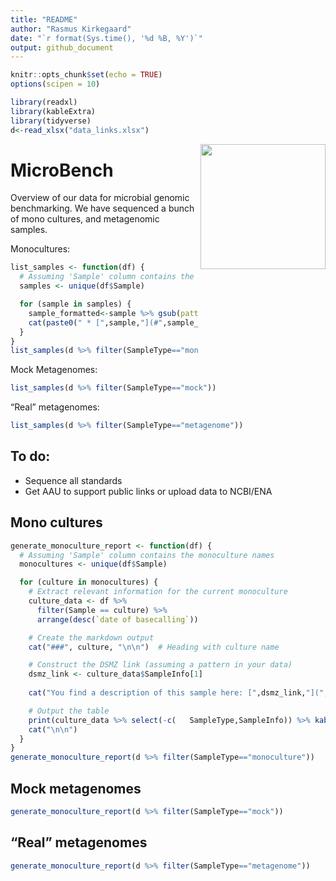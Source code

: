 ```yaml
---
title: "README"
author: "Rasmus Kirkegaard"
date: "`r format(Sys.time(), '%d %B, %Y')`"
output: github_document
---
```




```r
knitr::opts_chunk$set(echo = TRUE)
options(scipen = 10)
```

```r
library(readxl)
library(kableExtra)
library(tidyverse)
d<-read_xlsx("data_links.xlsx")
```

<img align="right" src="images/microbench.jpg" width="200">

# MicroBench 

Overview of our data for microbial genomic benchmarking. We have sequenced a bunch of mono cultures, and metagenomic samples.


Monocultures:

```r
list_samples <- function(df) {
  # Assuming 'Sample' column contains the monoculture names
  samples <- unique(df$Sample) 

  for (sample in samples) {
    sample_formatted<-sample %>% gsub(pattern=" ",replacement="-") %>% tolower()
    cat(paste0(" * [",sample,"](#",sample_formatted,")"),"\n")
  }
}
list_samples(d %>% filter(SampleType=="monoculture"))
```

Mock Metagenomes:

```r
list_samples(d %>% filter(SampleType=="mock"))
```

"Real" metagenomes:

```r
list_samples(d %>% filter(SampleType=="metagenome"))
```

## To do:

 * Sequence all standards
 * Get AAU to support public links or upload data to NCBI/ENA

## Mono cultures

```r
generate_monoculture_report <- function(df) {
  # Assuming 'Sample' column contains the monoculture names
  monocultures <- unique(df$Sample) 

  for (culture in monocultures) {
    # Extract relevant information for the current monoculture
    culture_data <- df %>% 
      filter(Sample == culture) %>%
      arrange(desc(`date of basecalling`))

    # Create the markdown output
    cat("###", culture, "\n\n")  # Heading with culture name

    # Construct the DSMZ link (assuming a pattern in your data)
    dsmz_link <- culture_data$SampleInfo[1]
    
    cat("You find a description of this sample here: [",dsmz_link,"](",dsmz_link,")\n")

    # Output the table
    print(culture_data %>% select(-c(	SampleType,SampleInfo)) %>% kable(format = 'markdown')) 
    cat("\n\n")
  }
}
generate_monoculture_report(d %>% filter(SampleType=="monoculture"))
```

## Mock metagenomes

```r
generate_monoculture_report(d %>% filter(SampleType=="mock"))
```

## "Real" metagenomes

```r
generate_monoculture_report(d %>% filter(SampleType=="metagenome"))
```



